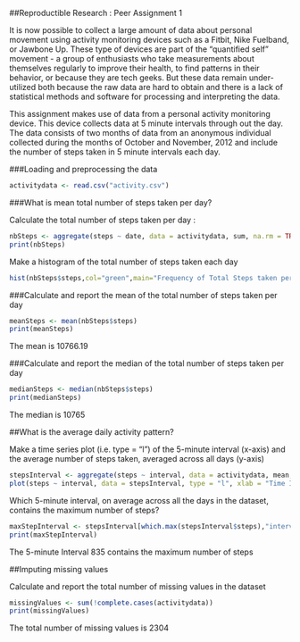 ##Reproductible Research : Peer Assignment 1

It is now possible to collect a large amount of data about personal movement using activity monitoring devices such as a Fitbit, Nike Fuelband, or Jawbone Up. These type of devices are part of the "quantified self" movement - a group of enthusiasts who take measurements about themselves regularly to improve their health, to find patterns in their behavior, or because they are tech geeks. But these data remain under-utilized both because the raw data are hard to obtain and there is a lack of statistical methods and software for processing and interpreting the data.

This assignment makes use of data from a personal activity monitoring device. This device collects data at 5 minute intervals through out the day. The data consists of two months of data from an anonymous individual collected during the months of October and November, 2012 and include the number of steps taken in 5 minute intervals each day.

###Loading and preprocessing the data

```r
activitydata <- read.csv("activity.csv")

```

###What is mean total number of steps taken per day?



Calculate the total number of steps taken per day :

```r
nbSteps <- aggregate(steps ~ date, data = activitydata, sum, na.rm = TRUE)
print(nbSteps)
```

Make a histogram of the total number of steps taken each day

```r
hist(nbSteps$steps,col="green",main="Frequency of Total Steps taken per day",xlab="Total Steps taken per day",cex.axis=1,cex.lab = 1)
```


###Calculate and report the mean  of the total number of steps taken per day

```r
meanSteps <- mean(nbSteps$steps)
print(meanSteps)
```
The mean is 10766.19

###Calculate and report the median of the total number of steps taken per day

```r

medianSteps <- median(nbSteps$steps)
print(medianSteps)
```

The median is 10765

##What is the average daily activity pattern?

Make a time series plot (i.e. type = "l") of the 5-minute interval (x-axis) and the average number of steps taken, averaged across all days (y-axis)


```r
stepsInterval <- aggregate(steps ~ interval, data = activitydata, mean, na.rm = TRUE)
plot(steps ~ interval, data = stepsInterval, type = "l", xlab = "Time Intervals (5-minute)", ylab = "Mean number of steps taken (all Days)", main = "Average number of steps Taken at 5 minute Intervals",  col = "blue")
```

Which 5-minute interval, on average across all the days in the dataset, contains the maximum number of steps?

```r
maxStepInterval <- stepsInterval[which.max(stepsInterval$steps),"interval"]
print(maxStepInterval)
```

The 5-minute Interval 835 contains the maximum number of steps

##Imputing missing values

Calculate and report the total number of missing values in the dataset

```r
missingValues <- sum(!complete.cases(activitydata))
print(missingValues)
```

The total number of missing values is 2304


